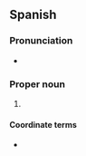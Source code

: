 ==Spanish==
{{wikipedia|lang=es}}

===Pronunciation===
* {{es-IPA|té él cé áh én}}

===Proper noun===
{{es-proper noun|g=m|head=[[el]] TLCAN}}

# {{initialism of|lang=es|[[tratado|Tratado]] [[de]] [[libre comercio|Libre Comercio]] de [[América del Norte]]|gloss=North American Free Trade Agreement|dot=;}} {{l|en|NAFTA}}

====Coordinate terms====
* {{l|es|AEUMC|gloss=Acuerdo Estados Unidos-México-Canadá}}